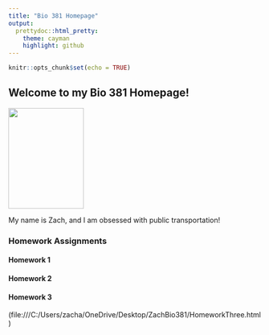 ```yaml
---
title: "Bio 381 Homepage"
output:
  prettydoc::html_pretty:
    theme: cayman
    highlight: github  
---
```


```r
knitr::opts_chunk$set(echo = TRUE)
```

## Welcome to my Bio 381 Homepage!

<img src="meandtitus.JPG" width="150" height="200" />


My name is Zach, and I am obsessed with public transportation!


### Homework Assignments 

#### Homework 1

#### Homework 2

#### Homework 3

(file:///C:/Users/zacha/OneDrive/Desktop/ZachBio381/HomeworkThree.html)


